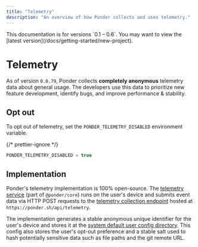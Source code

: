 ```yaml
---
title: "Telemetry"
description: "An overview of how Ponder collects and uses telemetry."
---
```



<Callout type="warning">
  This documentation is for versions `0.1 – 0.6`. You may want to view the
  [latest version](/docs/getting-started/new-project).
</Callout>

# Telemetry

As of version `0.0.79`, Ponder collects **completely anonymous** telemetry data about general usage. The developers use this data to prioritize new feature development, identify bugs, and improve performance & stability.

## Opt out

To opt out of telemetry, set the `PONDER_TELEMETRY_DISABLED` environment variable.

{/* prettier-ignore */}
```js filename=".env.local"
PONDER_TELEMETRY_DISABLED = true
```

## Implementation

Ponder's telemetry implementation is 100% open-source. The [telemetry service](https://github.com/ponder-sh/ponder/blob/main/packages/core/src/common/telemetry.ts#L47) (part of `@ponder/core`) runs on the user's device and submits event data via HTTP POST requests to the [telemetry collection endpoint](https://github.com/ponder-sh/ponder/blob/main/docs/pages/api/telemetry/index.ts) hosted at `https://ponder.sh/api/telemetry`.

The implementation generates a stable anonymous unique identifier for the user's device and stores it at the [system default user config directory](https://github.com/sindresorhus/env-paths#pathsconfig). This config also stores the user's opt-out preference and a stable salt used to hash potentially sensitive data such as file paths and the git remote URL.
